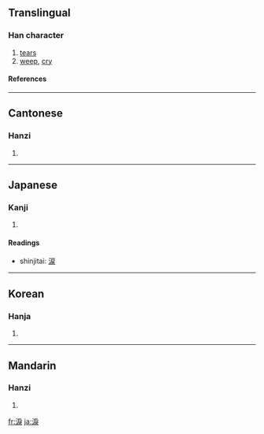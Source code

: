 {{see|泪|涙}}

==Translingual==
===Han character===
{{Han char|rn=85|rad=水|as=08|sn=11|four=3313<sub>4</sub>|canj=水竹尸大 (EHSK), X水竹尸大 (XEHSK)}}
# [[tear]]s
# [[weep]], [[cry]]
====References====
{{Han ref|kx=0630.020|dkj=17644|dj=1032.050|hdz=31662.070|uh=6DDA|ud=28122|bh=B25C|bd=45660}}

----
==Cantonese==
===Hanzi===
{{yue-hanzi|jyut=|y=leui6}}
# {{defn|Cantonese}}

----
==Japanese==
===Kanji===
{{ja-kanji|grade=|rs=水08}}
# {{defn|Japanese}} 
====Readings====
{{ja-readings|on=[[るい]] (rui), [[れい]] (rei)|kun=[[なみだ]] (namida)}}
*shinjitai: [[涙]]

----
==Korean==
===Hanja===
{{ko-hanja|hangeul=루>누|eumhun=|rv=ru>nu|mr=ru>nu|y=lwu>nwu}}
# {{defn|Korean}}

----
==Mandarin==
===Hanzi===
{{cmn-hanzi|sim=泪|pin=[[lèi]] ([[lei4]]), [[lì]] ([[li4]])|wg=lei<sup>4</sup>, li<sup>4</sup>}}
# {{defn|Mandarin}}

[[fr:淚]]
[[ja:淚]]